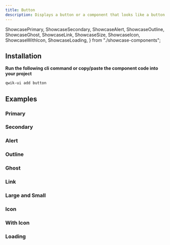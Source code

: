 ```yaml
---
title: Button
description: Displays a button or a component that looks like a button.
---
```


  ShowcasePrimary,
  ShowcaseSecondary,
  ShowcaseAlert,
  ShowcaseOutline,
  ShowcaseGhost,
  ShowcaseLink,
  ShowcaseSize,
  ShowcaseIcon,
  ShowcaseWithIcon,
  ShowcaseLoading,
} from "./showcase-components";

## Installation

**Run the following cli command or copy/paste the component code into your project**

```sh
qwik-ui add button
```

<CodeSnippet code={ButtonRawCode} />

## Examples

### Primary

<ShowcasePrimary />

### Secondary

<ShowcaseSecondary />

### Alert

<ShowcaseAlert />

### Outline

<ShowcaseOutline />

### Ghost

<ShowcaseGhost />

### Link

<ShowcaseLink />

### Large and Small

<ShowcaseSize />

### Icon

<ShowcaseIcon />

### With Icon

<ShowcaseWithIcon />

### Loading

<ShowcaseLoading />
